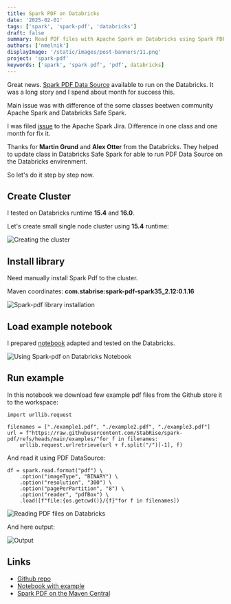 ```yaml
---
title: Spark PDF on Databricks
date: '2025-02-01'
tags: ['spark', 'spark-pdf', 'databricks']
draft: false
summary: Read PDF files with Apache Spark on Databricks using Spark PDF Data Source.
authors: ['nmelnik']
displayImage: '/static/images/post-banners/11.png'
project: 'spark-pdf'
keywords: ['spark', 'spark pdf', 'pdf', databricks]
---
```


Great news. [Spark PDF Data Source](https://stabrise.com/spark-pdf/) available to run on the Databricks.
It was a long story and I spend about month for success this.

Main issue was with difference of the some classes beetwen community Apache Spark and Databricks Safe Spark.

I was filed [issue](https://issues.apache.org/jira/browse/SPARK-50476) to the Apache Spark Jira. Difference in one class and one month for fix it.

Thanks for **Martin Grund** and **Alex Otter** from the Databricks. They helped to update class in Databricks Safe Spark for able to run PDF Data Source on the Databricks envirenment.

So let's do it step by step now.

## Create Cluster

I tested on Databricks runtime **15.4** and **16.0**.

Let's create small single node cluster using **15.4** runtime:

![Creating the cluster](/static/images/blog/spark-pdf/on-databricks/img1.webp)

## Install library

Need manually install Spark Pdf to the cluster.

Maven coordinates: **com.stabrise:spark-pdf-spark35_2.12:0.1.16**

![Spark-pdf library installation](/static/images/blog/spark-pdf/on-databricks/img2.webp)

## Load example notebook

I prepared [notebook](https://github.com/StabRise/spark-pdf/blob/main/examples/PdfDataSourceDatabricks.ipynb) adapted and tested on the Databricks.

![Using Spark-pdf on Databricks Notebook](/static/images/blog/spark-pdf/on-databricks/img3.webp)

## Run example

In this notebook we download few example pdf files from the Github store it to the workspace:

```python:Python
import urllib.request

filenames = ["./example1.pdf", "./example2.pdf", "./example3.pdf"]
url = f"https://raw.githubusercontent.com/StabRise/spark-pdf/refs/heads/main/examples/"for f in filenames:
    urllib.request.urlretrieve(url + f.split("/")[-1], f)
```

And read it using PDF DataSource:

```python:Python
df = spark.read.format("pdf") \
    .option("imageType", "BINARY") \
    .option("resolution", "300") \
    .option("pagePerPartition", "8") \
    .option("reader", "pdfBox") \
    .load([f"file:{os.getcwd()}/{f}"for f in filenames])
```

![Reading PDF files on Databricks](/static/images/blog/spark-pdf/on-databricks/img4.webp)

And here output:

![Output](/static/images/blog/spark-pdf/on-databricks/img5.webp)

## Links

- [Github repo](https://github.com/StabRise/spark-pdf/tree/main)
- [Notebook with example](https://github.com/StabRise/spark-pdf/blob/main/examples/PdfDataSourceDatabricks.ipynb)
- [Spark PDF on the Maven Central](https://central.sonatype.com/artifact/com.stabrise/spark-pdf-spark35_2.12)
